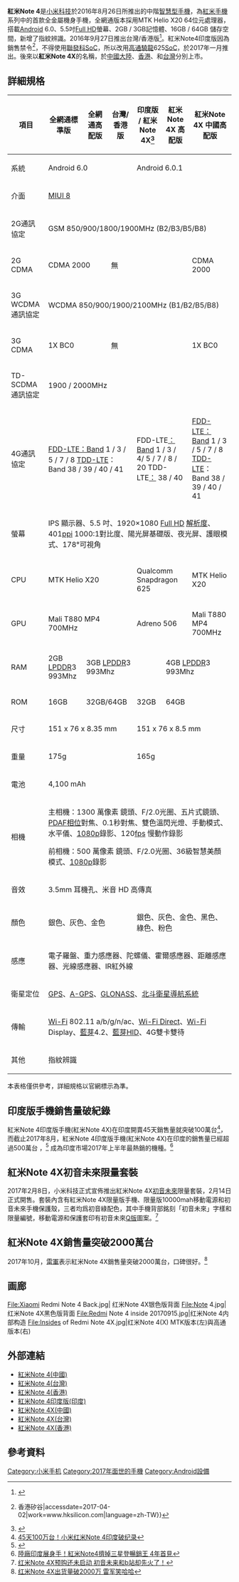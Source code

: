 {{disputed|time=2019-09-06T14:49:51+00:00}}
{{refimprove|time=2019-09-06T14:49:51+00:00}}
{{noteTA
|G1=IT
}}
{{Infobox mobile phone
|name=紅米Note 4<br/>紅米Note 4X
|codename=
|logo=Redmi note 4.png
|logosize=<!-- include "px" - Uses users default image size if omitted -->
|image=Xiaomi Redmi Note 4 Front.jpg
|imagesize=<!-- include "px" - Uses users default image size if omitted -->
|alt=
|caption=红米Note 4银色版正面
|brand=
|manufacturer=[[小米科技|小米科技]]
|slogan=全金屬十核千元旗艦(4) <br/>
多彩金屬 超長續航(4X)
|series=[[紅米手機|紅米手機]]
|modelnumber=
|networks=
|released='''紅米Note 4'''<br/>{{CHNML}}：2016年8月25日<ref>[https://www.saydigi.com/2016/08/redminote4.html 紅米Note4發表 搭載Helio X20處理器的5.5吋高CP值手機]</ref><br>{{TWN}}：2016年9月26日<br>{{HKG}}：2016年9月26日<br/>
'''紅米Note 4 印度版 / 紅米Note 4X'''{{IND}}：2017年1月<ref>[http://www.vtechgraphy.com/android/xiaomi-announce-sd625-version-redmi-note-4-at-india/ 更换性能：小米在印度推出配置【SD625 处理器 + 4GB RAM】版本的红米 Note 4！]</ref><br>{{CHNML}}：2017年2月8日<ref>{{Cite web |url=https://www.3cyber.info/hongmi-note-4x/ |title=紅米 Note 4X 正式發表，與初音未來合作推出限量套裝 |access-date=2017-08-30 |archive-url=https://web.archive.org/web/20170830153821/https://www.3cyber.info/hongmi-note-4x/ |archive-date=2017-08-30 |dead-url=yes }}</ref><br>{{TWN}}：2017年2月21日<ref>[https://ccc.technews.tw/2017/02/21/redmi-note-4-xiaomi-note-2/ 售價 4,999 起，小米在台推出紅米 Note 4X、小米 Note 2]</ref>
|available='''紅米Note 4'''<br/>{{CHNML}}：2016年8月26日<br>{{TWN}}：2016年9月27日<ref>[https://www.sogi.com.tw/articles/xiaomi_redmi_note_4/6248074 紅米Note 4台灣9/27上市開賣 價格5999]</ref><br>{{HKG}}：2016年9月27日<br/>
'''紅米Note 4 印度版 / 紅米Note 4X'''{{IND}}：2017年1月<br>{{CHNML}}：2017年2月14日<br>{{TWN}}：2017年3月1日<br>{{HKG}}：2017年3月14日<ref>[https://tw.news.yahoo.com/14%E6%97%A5%E5%B0%8F%E7%B1%B3%E9%A6%99%E6%B8%AF%E6%96%B0%E5%93%81%E9%96%8B%E5%94%AE-%E5%B0%8F%E7%B1%B3note-2-%E7%B4%85%E7%B1%B3note-4x-051443667.html 14日小米香港新品開售：小米Note 2、紅米Note 4X！]</ref>
|discontinued=
|unitssold=
|unitsshipped=
|predecessor=[[紅米Note_3|紅米Note 3]]
|successor=[[紅米Note_5|紅米Note 5]]
|related=
|type=
|form=
|size='''紅米Note 4'''<br/>
{{convert|151|mm|in|abbr=on}} 長 <br /> {{convert|76|mm|in|abbr=on}} 寬 <br /> {{convert|8.35|mm|in|abbr=on}} 厚 <br/><br/>
'''紅米Note 4 印度版 / 紅米Note 4X'''<br/>
{{convert|151|mm|in|abbr=on}} 長 <br /> {{convert|76|mm|in|abbr=on}} 寬 <br /> {{convert|8.45|mm|in|abbr=on}} 厚 <br/>
|weight='''紅米Note 4'''<br/>{{convert|175|g|oz|abbr=on}}<br/>
'''紅米Note 4 印度版 / 紅米Note 4X'''<br/>{{convert|165|g|oz|abbr=on}} 
|os='''紅米Note 4''' <br/>[[Android|Android]] 6.0 with [[MIUI|MIUI]]  <br/>
'''紅米Note 4 印度版 / 紅米Note 4X''' <br/>[[Android|Android]] 6.0.1 with [[MIUI|MIUI]] (可升級至[[Android_7.0_Nougat|Android 7.0 Nougat]] with MIUI)<ref>[http://www.antutu.com/doc/109242.htm 神速紅米Note 4X升級Android 7.0 - 安兔兔]</ref><ref>[http://c.mi.com/thread-333872-1-0.html ROM MIUI‬ 8 Global Stable ROM based on Android N for Redmi Note 4 is Released, Download Now!]</ref>
|soc='''紅米Note 4 / 紅米Note 4X 中國高配版'''<br/>[[MediaTek|MediaTek]] [[Helio_系列|Helio]]™ X20  <br/>
'''紅米Note 4 印度版 / 紅米Note 4X''' <br/>[[高通|高通]][[驍龍|驍龍]] 625 
|cpu='''紅米Note 4''' <br/>十核 ARMv8-a <br/> '''紅米Note 4 印度版 / 紅米Note 4X''' <br/>八核心
|gpu='''紅米Note 4 / 紅米Note 4X 中國高配版'''<br/>Mali T880 MP4 700MHz <br/>
'''紅米Note 4 印度版 / 紅米Note 4X''' <br/>Adreno 506 
|memory=2GB / 3GB [[LPDDR|LPDDR]]3|storage=16 / 32 / 64GB [[多媒體記憶卡|eMMC]]5.0
|memory_card=|battery=4,100[[mAh|mAh]] [[鋰離子聚合物電池|Li-Po]] (不可換式)
|input=[[電容式感應|電容式]][[多點觸控|多點觸控]][[觸控式螢幕|螢幕]]
|display=5.5吋 [[Full_HD|1920x1080]] 401 [[每英吋像素|PPI]]
|ext_display=|rear_camera=1,300萬像素<br/>F2.2、[[PDAF|PDAF]][[相位|相位]]對焦
|front_camera=500萬像素<br/>F2.0
|sound=|connectivity=[[Wi-Fi|Wi-Fi]] 802.11 a/b/g/n/ac<br>[[Wi-Fi_Direct|Wi-Fi Direct]]、[[Wi-Fi|Wi-Fi]] Display<br>[[藍芽|藍芽]]4.2、[[藍芽規範|藍芽HID]]<br>[[GPS|GPS]]、[[A-GPS|A-GPS]]<br>[[GLONASS|GLONASS]]、[[北斗衛星導航系統|北斗定位]]|other=IR[[紅外線|紅外線]]、指紋辨識
|sar=
|hac=
|website=
|references=}}

'''紅米Note 4'''是[[小米科技|小米科技]]於2016年8月26日所推出的中階[[智慧型手機|智慧型手機]]，為[[紅米手機|紅米手機]]系列中的首款全金屬機身手機，全網通版本採用MTK Helio X20 64位元處理器，搭載[[Android|Android]] 6.0、5.5吋[[Full_HD|Full HD]]螢幕、2GB / 3GB記憶體、16GB / 64GB 儲存空間，新增了指紋辨識。2016年9月27日推出台灣/香港版<ref>{{Cite web|url=http://www.mi.com/tw/redminote4/specs/|title=紅米Note 4|accessdate=2017-01-21|work=www.mi.com|language=zh-TW}}</ref>。紅米Note4印度版因為銷售禁令<ref>{{Cite web|url=http://www.hksilicon.com/articles/712025|title=小米違反印度銷售禁令 與愛立信官司明日再開庭 {{!}} 香港矽谷|accessdate=2017-04-02|work=www.hksilicon.com|language=zh-TW}}</ref>，不得使用[[聯發科|聯發科]]SoC，所以改用[[高通|高通]][[驍龍|驍龍]]625[[系统芯片|SoC]]，於2017年一月推出。後來以'''紅米Note 4X'''的名稱，於[[中國大陸|中國大陸]]、[[香港|香港]]、和[[台灣|台灣]]分別上市。

== 詳細規格 ==
{| class="wikitable" style="text-align:center;"
!項目
!全網通標準版
!全網通高配版
!台灣/香港版
!印度版 / 紅米Note 4X<ref>{{Cite web|url=http://www.gsmarena.com/xiaomi_redmi_note_4-8531.php|title=Xiaomi Redmi Note 4 - Full phone specifications|accessdate=2017-04-02|work=www.gsmarena.com|language=en-US}}</ref>
!紅米Note 4X 高配版
!紅米Note 4X 中國高配版
|-
|系統
| colspan="3" |Android  6.0
| colspan="3" |Android 6.0.1
|-
|介面
| colspan="6" |[[MIUI|MIUI 8]]
|-
|2G通訊協定
| colspan="6" |GSM 850/900/1800/1900MHz (B2/B3/B5/B8)
|-
|2G CDMA
| colspan="2" |CDMA 2000
| colspan="3" |無
|CDMA 2000
|-
|3G WCDMA
通訊協定
| colspan="6" |WCDMA 850/900/1900/2100MHz (B1/B2/B5/B8)
|-
|3G CDMA
| colspan="2" |1X BC0
| colspan="3" |無
|1X BC0
|-
|TD-SCDMA
通訊協定
| colspan="6" |1900 / 2000MHz
|-
|4G通訊協定
| colspan="3" |[[長期演進技術|FDD-LTE：]]Band 1 / 3 / 5 / 7 / 8 
[[分時長期演進|TDD-LTE]]：Band 38 / 39 / 40 / 41
| colspan="2" |FDD-LTE[[長期演進技術|：]]Band 1 / 3 / 4/ 5 / 7 / 8 / 20
TDD-LTE[[長期演進技術|：]] 38 / 40
|[[長期演進技術|FDD-LTE：]]Band 1 / 3 / 5 / 7 / 8
[[分時長期演進|TDD-LTE]]：Band 38 / 39 / 40 / 41
|-
|螢幕
| colspan="6" |IPS 顯示器、5.5 吋、1920×1080 [[Full_HD|Full HD]] [[解析度|解析度]]、401[[每英寸像素|ppi]]
1000:1對比度、陽光屏基礎版、夜光屏、護眼模式、178°可視角
|-
|CPU
| colspan="3" |MTK Helio X20
| colspan="2" |Qualcomm Snapdragon 625
|MTK Helio X20
|-
|GPU
| colspan="3" |Mali T880 MP4 700MHz
| colspan="2" |Adreno 506
|Mali T880 MP4 700MHz
|-
|RAM
|2GB [[LPDDR|LPDDR]]3 993Mhz
| colspan="3" |3GB [[LPDDR|LPDDR]]3 993Mhz
| colspan="2" |4GB [[LPDDR|LPDDR]]3 993Mhz
|-
|ROM
|16GB
| colspan="2" |32GB/64GB
|32GB
| colspan="2" |64GB
|-
|尺寸
| colspan="3" |151 x 76 x 8.35 mm
| colspan="3" |151 x 76 x 8.5 mm
|-
|重量
| colspan="3" |175g
| colspan="3" |165g
|-
|電池
| colspan="6" |4,100 mAh
|-
|相機
| colspan="6" |主相機：1300 萬像素  鏡頭、F/2.0光圈、五片式鏡頭、[[PDAF|PDAF]][[相位|相位]]對焦、0.1秒對焦、雙色溫閃光燈、手動模式、水平儀、[[Full_HD|1080p]]錄影、120[[fps|fps]] 慢動作錄影

前相機：500 萬像素 鏡頭、F/2.0光圈、36級智慧美顏模式、[[Full_HD|1080p]]錄影
|-
|音效
| colspan="6" |3.5mm 耳機孔、米音 HD 高傳真
|-
|顏色
| colspan="3" |銀色、灰色、金色
| colspan="3" |銀色、灰色、金色、黑色、綠色、粉色
|-
|感應
| colspan="6" |電子羅盤、重力感應器、陀螺儀、霍爾感應器、距離感應器、光線感應器、IR紅外線
|-
|衛星定位
| colspan="6" |[[GPS|GPS]]、[[A-GPS|A-GPS]]、[[格洛納斯系統|GLONASS]]、[[北斗衛星導航系統|北斗衛星導航系統]]
|-
|傳輸
| colspan="6" |[[Wi-Fi|Wi-Fi]] 802.11 a/b/g/n/ac、[[Wi-Fi_Direct|Wi-Fi Direct]]、[[Wi-Fi|Wi-Fi]] Display、[[藍芽|藍芽]]4.2、[[藍芽規範|藍芽HID]]、4G雙卡雙待
|-
|其他
| colspan="6" |指紋辨識
|}
本表格僅供參考，詳細規格以官網標示為準。

== 印度版手機銷售量破紀錄 ==
紅米Note 4印度版手機(紅米Note 4X)在印度開賣45天銷售量就突破100萬台<ref>[http://wemedia.ifeng.com/10254266/wemedia.shtml 45天100万台！小米红米Note 4印度破纪录]</ref>，而截止2017年8月，紅米Note 4印度版手機(紅米Note 4X)在印度的銷售量已經超過500萬台
，<ref>{{Cite web |url=https://www.i7i8.com/2017/08/reminote-4-500/ |title=小米在印度举行活动 庆祝红米Note 4印度销量破500万 |access-date=2017-08-30 |archive-url=https://web.archive.org/web/20170830153621/https://www.i7i8.com/2017/08/reminote-4-500/ |archive-date=2017-08-30 |dead-url=yes }}</ref>
成為印度市場2017年上半年最熱銷的機種。<ref>[https://www.moneydj.com/KMDJ/News/NewsViewer.aspx?a=7BC766C8-C3DD-4F70-BC9F-0C631BB38A52 陸廠印度展身手！紅米Note4擠掉三星登暢銷王 4年首見]</ref>

== 紅米Note 4X初音未來限量套裝 ==
2017年2月8日，小米科技正式宣佈推出紅米Note 4X[[初音未來|初音未來]]限量套裝，2月14日正式開售。套裝內含有紅米Note 4X限量版手機、限量版10000mah移動電源和初音未來手機保護殼，三者均爲初音綠配色，其中手機背部銘刻「初音未來」字樣和限量編號，移動電源和保護套印有初音未來[[Q版|Q版]]圖案。<ref>[http://comic.sina.com.cn/fanyule/2017-02-10/doc-ifyamkzq1222135.shtml 红米Note 4X预购还未启动 初音未来和b站却先火了！]</ref>

== 紅米Note 4X銷售量突破2000萬台 ==
2017年10月，[[雷軍|雷軍]]表示紅米Note 4X銷售量突破2000萬台，口碑很好。<ref>[http://www.cnmo.com/news/622436.html 红米Note 4X出货量破2000万 雷军笑哈哈]</ref>

== 画廊 ==
<gallery mode=packed heights=250>
File:Xiaomi Redmi Note 4 Back.jpg| 红米Note 4X银色版背面
File:Note 4.jpg| 红米Note  4X黑色版背面
File:Redmi Note 4 inside 20170915.jpg|红米Note 4内部构造
File:Insides of Redmi Note 4X.jpg|红米Note 4(X) MTK版本(左)與高通版本(右)
</gallery>

== 外部連結 ==
* [http://www.mi.com/redminote4/ 紅米Note 4(中國)]
* [http://www.mi.com/tw/redminote4/ 紅米Note 4(台灣)]
* [http://www.mi.com/hk/redminote4/ 紅米Note 4(香港)]
* [http://www.mi.com/in/note4/ 紅米Note 4印度版(印度)]
* [http://www.mi.com/redminote4x/ 紅米Note 4X(中國)]
* [http://www.mi.com/tw/redminote4x/ 紅米Note 4X(台灣)]
* [http://www.mi.com/hk/redminote4x/ 紅米Note 4X(香港)]

== 參考資料 ==
<references />{{小米科技}}

[[Category:小米手机|Category:小米手机]]
[[Category:2017年面世的手機|Category:2017年面世的手機]]
[[Category:Android設備|Category:Android設備]]